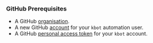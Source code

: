 ### GitHub Prerequisites

- A GitHub [organisation](https://docs.github.com/en/organizations/collaborating-with-groups-in-organizations/creating-a-new-organization-from-scratch).
- A new GitHub [account](https://docs.github.com/en/get-started/signing-up-for-github/signing-up-for-a-new-github-account) for your `kbot` automation user.
- A GitHub [personal access token](../../../explore/github-token.md) for your `kbot` account.